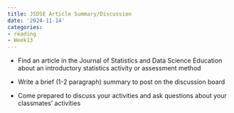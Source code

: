 ```yaml
---
title: JSDSE Article Summary/Discussion
date: '2024-11-14'
categories:
- reading
- Week13
---
```


- Find an article in the Journal of Statistics and Data Science Education about an introductory statistics activity or assessment method

- Write a brief (1-2 paragraph) summary to post on the discussion board

- Come prepared to discuss your activities and ask questions about your classmates' activities
